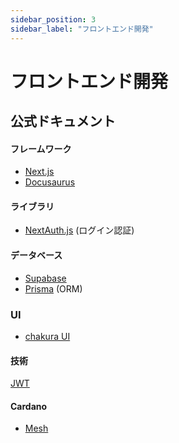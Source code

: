 ```yaml
---
sidebar_position: 3
sidebar_label: "フロントエンド開発"
---
```


# フロントエンド開発

## 公式ドキュメント
#### フレームワーク
- [Next.js](https://nextjs.org/docs/getting-started)  
- [Docusaurus](https://docusaurus.io/)  

#### ライブラリ
- [NextAuth.js](https://next-auth.js.org/getting-started/introduction)  (ログイン認証)

#### データベース
- [Supabase](https://www.supabase.jp/docs/)  
- [Prisma](https://www.prisma.io/docs/getting-started)  (ORM)

### UI
- [chakura UI](https://chakra-ui.com/getting-started)  


#### 技術
[JWT](https://jwt.io/)  

#### Cardano
- [Mesh](https://mesh.martify.io/guides)  